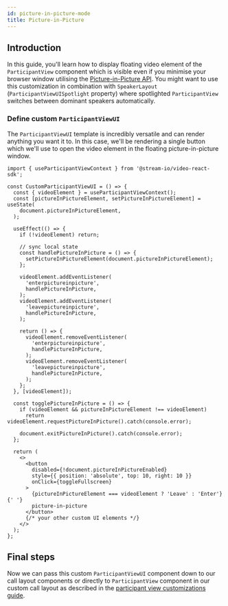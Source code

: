 ```yaml
---
id: picture-in-picture-mode
title: Picture-in-Picture
---
```


## Introduction

In this guide, you'll learn how to display floating video element of the `ParticipantView` component which is visible even if you minimise your browser window utilising the [Picture-in-Picture API](https://developer.mozilla.org/en-US/docs/Web/API/Picture-in-Picture_API). You might want to use this customization in combination with `SpeakerLayout` (`ParticipantViewUISpotlight` property) where spotlighted `ParticipantView` switches between dominant speakers automatically.

### Define custom `ParticipantViewUI`

The `ParticipantViewUI` template is incredibly versatile and can render anything you want it to. In this case, we'll be rendering a single button which we'll use to open the video element in the floating picture-in-picture window.

```tsx
import { useParticipantViewContext } from '@stream-io/video-react-sdk';

const CustomParticipantViewUI = () => {
  const { videoElement } = useParticipantViewContext();
  const [pictureInPictureElement, setPictureInPictureElement] = useState(
    document.pictureInPictureElement,
  );

  useEffect(() => {
    if (!videoElement) return;

    // sync local state
    const handlePictureInPicture = () => {
      setPictureInPictureElement(document.pictureInPictureElement);
    };

    videoElement.addEventListener(
      'enterpictureinpicture',
      handlePictureInPicture,
    );
    videoElement.addEventListener(
      'leavepictureinpicture',
      handlePictureInPicture,
    );

    return () => {
      videoElement.removeEventListener(
        'enterpictureinpicture',
        handlePictureInPicture,
      );
      videoElement.removeEventListener(
        'leavepictureinpicture',
        handlePictureInPicture,
      );
    };
  }, [videoElement]);

  const togglePictureInPicture = () => {
    if (videoElement && pictureInPictureElement !== videoElement)
      return videoElement.requestPictureInPicture().catch(console.error);

    document.exitPictureInPicture().catch(console.error);
  };

  return (
    <>
      <button
        disabled={!document.pictureInPictureEnabled}
        style={{ position: 'absolute', top: 10, right: 10 }}
        onClick={toggleFullscreen}
      >
        {pictureInPictureElement === videoElement ? 'Leave' : 'Enter'}{' '}
        picture-in-picture
      </button>
      {/* your other custom UI elements */}
    </>
  );
};
```

## Final steps

Now we can pass this custom `ParticipantViewUI` component down to our call layout components or directly to `ParticipantView` component in our custom call layout as described in the [participant view customizations guide](../../ui-cookbook/participant-view-customizations).
